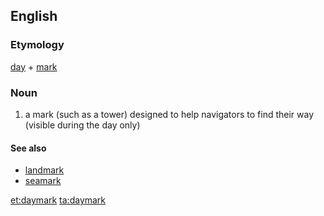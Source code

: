 ==English==
===Etymology===
[[day]] + [[mark]]

===Noun===
{{wikipedia}}
{{en-noun}}
#a mark (such as a tower) designed to help navigators to find their way (visible during the day only)

====See also====
*[[landmark]]
*[[seamark]]

[[et:daymark]]
[[ta:daymark]]